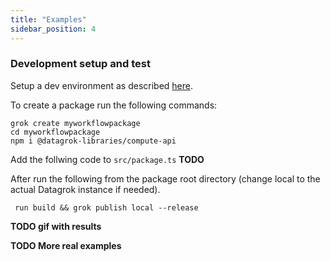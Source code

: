 ```yaml
---
title: "Examples"
sidebar_position: 4
---
```


### Development setup and test

Setup a dev environment as described
[here](../develop/dev-process/set-up-environment).

To create a package run the following commands:

```
grok create myworkflowpackage
cd myworkflowpackage
npm i @datagrok-libraries/compute-api
```

Add the follwing code to `src/package.ts`
__TODO__


After run the following from the package root directory (change local to
the actual Datagrok instance if needed).
```
 run build && grok publish local --release
```

__TODO gif with results__


__TODO More real examples__
